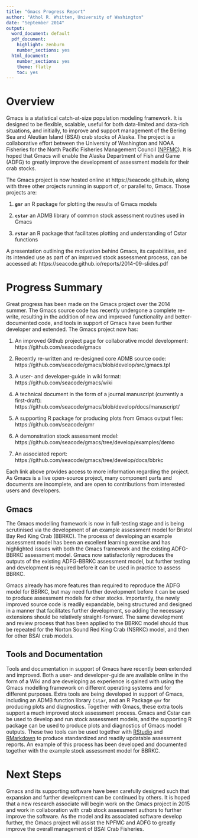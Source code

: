 ```yaml
---
title: "Gmacs Progress Report"
author: "Athol R. Whitten, University of Washington"
date: "September 2014"
output:
  word_document: default
  pdf_document:
    highlight: zenburn
    number_sections: yes
  html_document:
    number_sections: yes
    theme: flatly
    toc: yes
---
```


# Overview
Gmacs is a statistical catch-at-size population modeling framework. It is designed to be flexible, scalable, useful for both data-limited and data-rich situations, and initially, to improve and support management of the Bering Sea and Aleutian Island (BSAI) crab stocks of Alaska. The project is a collaborative effort between the University of Washington and NOAA Fisheries for the North Pacific Fisheries Management Council ([NPFMC](http://www.npfmc.org)). It is hoped that Gmacs will enable the Alaska Department of Fish and Game (ADFG) to greatly improve the development of assessment models for their crab stocks.

The Gmacs project is now hosted online at https://seacode.github.io, along with three other projects running in support of, or parallel to, Gmacs. Those projects are:

1. **`gmr`** an R package for plotting the results of Gmacs models

2. **`cstar`** an ADMB library of common stock assessment routines used in Gmacs

3. **`rstar`** an R package that facilitates plotting and understanding of Cstar functions

A presentation outlining the motivation behind Gmacs, its capabilities, and its intended use as part of an improved stock assessment process, can be accessed at: https://seacode.github.io/reports/2014-09-slides.pdf

# Progress Summary 
Great progress has been made on the Gmacs project over the 2014 summer. The Gmacs source code has recently undergone a complete re-write, resulting in the addition of new and improved functionality and better-documented code, and tools in support of Gmacs have been further developer and extended. The Gmacs project now has:

1. An improved Github project page for collaborative model development: https://github.com/seacode/gmacs

2. Recently re-written and re-designed core ADMB source code: https://github.com/seacode/gmacs/blob/develop/src/gmacs.tpl

3. A user- and developer-guide in wiki format: https://github.com/seacode/gmacs/wiki

4. A technical document in the form of a journal manuscript (currently a first-draft): https://github.com/seacode/gmacs/blob/develop/docs/manuscript/

5. A supporting R package for producing plots from Gmacs output files: https://github.com/seacode/gmr

6. A demonstration stock assessment model: https://github.com/seacode/gmacs/tree/develop/examples/demo

7. An associated report: https://github.com/seacode/gmacs/tree/develop/docs/bbrkc

Each link above provides access to more information regarding the project. As Gmacs is a live open-source project, many component parts and documents are incomplete, and are open to contributions from interested users and developers.

## Gmacs
The Gmacs modelling framework is now in full-testing stage and is being scrutinised via the development of an example assessment model for Bristol Bay Red King Crab (BBRKC). The process of developing an example assessment model has been an excellent learning exercise and has highlighted issues with both the Gmacs framework and the existing ADFG-BBRKC assessment model. Gmacs now satisfactorily reproduces the outputs of the existing ADFG-BBRKC assessment model, but further testing and development is required before it can be used in practice to assess BBRKC.

Gmacs already has more features than required to reproduce the ADFG model for BBRKC, but may need further development before it can be used to produce assessment models for other stocks. Importantly, the newly improved source code is readily expandable, being structured and designed in a manner that facilitates further development, so adding the necessary extensions should be relatively straight-forward. The same development and review process that has been applied to the BBRKC model should thus be repeated for the Norton Sound Red King Crab (NSRKC) model, and then for other BSAI crab models.

## Tools and Documentation
Tools and documentation in support of Gmacs have recently been extended and improved. Both a user- and developer-guide are available online in the form of a Wiki and are developing as experience is gained with using the Gmacs modelling framework on different operating systems and for different purposes. Extra tools are being developed in support of Gmacs, including an ADMB function library `Cstar`, and an R Package `gmr` for producing plots and diagnostics. Together with Gmacs, these extra tools support a much improved stock assessment process. Gmacs and Cstar can be used to develop and run stock assessment models, and the supporting R package can be used to produce plots and diagnostics of Gmacs model outputs. These two tools can be used together with [RStudio](http://www.rstudio.com/) and [RMarkdown](http://rmarkdown.rstudio.com/) to produce standardized and readily updatable assessment reports. An example of this process has been developed and documented together with the example stock assessment model for BBRKC.

# Next Steps
Gmacs and its supporting software have been carefully designed such that expansion and further development can be continued by others. It is hoped that a new research associate will begin work on the Gmacs project in 2015 and work in collaboration with crab stock assessment authors to further improve the software. As the model and its associated software develop further, the Gmacs project will assist the NPFMC and ADFG to greatly improve the overall management of BSAI Crab Fisheries.
